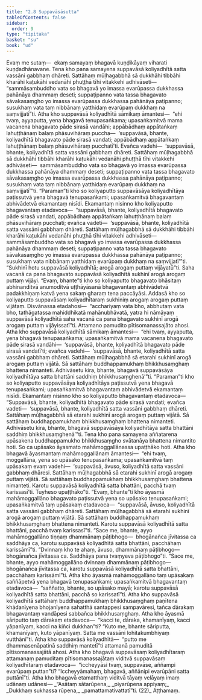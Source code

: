 ```yaml
---
title: "2.8 Suppavāsāsutta"
tableOfContents: false
sidebar:
  order: 9
type: "tipitaka"
basket: "su"
book: "ud"
---
```



<DynamicBreadcrumb />

<Division number="18" book="ud" bookNo="18" page="93">

<Paragraph number="116" book="ud">
Evaṃ me sutaṃ—  ekaṃ samayaṃ bhagavā kuṇḍikāyaṃ viharati kuṇḍadhānavane. Tena kho pana samayena suppavāsā koliyadhītā satta vassāni gabbhaṃ dhāreti. Sattāhaṃ mūḷhagabbhā sā dukkhāhi tibbāhi kharāhi kaṭukāhi vedanāhi phuṭṭhā tīhi vitakkehi adhivāseti—  “sammāsambuddho vata so bhagavā yo imassa evarūpassa dukkhassa pahānāya dhammaṃ deseti; suppaṭipanno vata tassa bhagavato sāvakasaṃgho yo imassa evarūpassa dukkhassa pahānāya paṭipanno; susukhaṃ vata taṃ nibbānaṃ yatthidaṃ evarūpaṃ dukkhaṃ na saṃvijjatī”ti.
</Paragraph>

<Paragraph number="117" book="ud">
Atha kho suppavāsā koliyadhītā sāmikaṃ āmantesi—  “ehi tvaṃ, ayyaputta, yena bhagavā tenupasaṅkama; upasaṅkamitvā mama vacanena bhagavato pāde sirasā vandāhi; appābādhaṃ appātaṅkaṃ lahuṭṭhānaṃ balaṃ phāsuvihāraṃ puccha—  ‘suppavāsā, bhante, koliyadhītā bhagavato pāde sirasā vandati; appābādhaṃ appātaṅkaṃ lahuṭṭhānaṃ balaṃ phāsuvihāraṃ pucchatī’ti. Evañca vadehi—  ‘suppavāsā, bhante, koliyadhītā satta vassāni gabbhaṃ dhāreti. Sattāhaṃ mūḷhagabbhā sā dukkhāhi tibbāhi kharāhi kaṭukāhi vedanāhi phuṭṭhā tīhi vitakkehi adhivāseti—  sammāsambuddho vata so bhagavā yo imassa evarūpassa dukkhassa pahānāya dhammaṃ deseti; suppaṭipanno vata tassa bhagavato sāvakasaṃgho yo imassa evarūpassa dukkhassa pahānāya paṭipanno; susukhaṃ vata taṃ nibbānaṃ yatthidaṃ evarūpaṃ dukkhaṃ na saṃvijjatī’”ti.
</Paragraph>

<Paragraph number="118" book="ud">
“Paraman”ti kho so koliyaputto suppavāsāya koliyadhītāya paṭissutvā yena bhagavā tenupasaṅkami; upasaṅkamitvā bhagavantaṃ abhivādetvā ekamantaṃ nisīdi. Ekamantaṃ nisinno kho koliyaputto bhagavantaṃ etadavoca—  “suppavāsā, bhante, koliyadhītā bhagavato pāde sirasā vandati, appābādhaṃ appātaṅkaṃ lahuṭṭhānaṃ balaṃ phāsuvihāraṃ pucchati; evañca vadeti—  ‘suppavāsā, bhante, koliyadhītā satta vassāni gabbhaṃ dhāreti. Sattāhaṃ mūḷhagabbhā sā dukkhāhi tibbāhi kharāhi kaṭukāhi vedanāhi phuṭṭhā tīhi vitakkehi adhivāseti—  sammāsambuddho vata so bhagavā yo imassa evarūpassa dukkhassa pahānāya dhammaṃ deseti; suppaṭipanno vata tassa bhagavato sāvakasaṃgho yo imassa evarūpassa dukkhassa pahānāya paṭipanno; susukhaṃ vata nibbānaṃ yatthidaṃ evarūpaṃ dukkhaṃ na saṃvijjatī’”ti.
</Paragraph>

<Paragraph number="119" book="ud">
“Sukhinī hotu suppavāsā koliyadhītā; arogā arogaṃ puttaṃ vijāyatū”ti. Saha vacanā ca pana bhagavato suppavāsā koliyadhītā sukhinī arogā arogaṃ puttaṃ vijāyi.
</Paragraph>

<Paragraph number="120" book="ud">
“Evaṃ, bhante”ti kho so koliyaputto bhagavato bhāsitaṃ abhinanditvā anumoditvā uṭṭhāyāsanā bhagavantaṃ abhivādetvā padakkhiṇaṃ katvā yena sakaṃ gharaṃ tena paccāyāsi. Addasā kho so koliyaputto suppavāsaṃ koliyadhītaraṃ sukhiniṃ arogaṃ arogaṃ puttaṃ vijātaṃ. Disvānassa etadahosi—  “acchariyaṃ vata bho, abbhutaṃ vata bho, tathāgatassa mahiddhikatā mahānubhāvatā, yatra hi nāmāyaṃ suppavāsā koliyadhītā saha vacanā ca pana bhagavato sukhinī arogā arogaṃ puttaṃ vijāyissatī”ti. Attamano pamudito pītisomanassajāto ahosi.
</Paragraph>

<Paragraph number="121" book="ud">
Atha kho suppavāsā koliyadhītā sāmikaṃ āmantesi—  “ehi tvaṃ, ayyaputta, yena bhagavā tenupasaṅkama; upasaṅkamitvā mama vacanena bhagavato pāde sirasā vandāhi—  ‘suppavāsā, bhante, koliyadhītā bhagavato pāde sirasā vandatī’ti; evañca vadehi—  ‘suppavāsā, bhante, koliyadhītā satta vassāni gabbhaṃ dhāreti. Sattāhaṃ mūḷhagabbhā sā etarahi sukhinī arogā arogaṃ puttaṃ vijātā. Sā sattāhaṃ buddhappamukhaṃ bhikkhusaṃghaṃ bhattena nimanteti. Adhivāsetu kira, bhante, bhagavā suppavāsāya koliyadhītāya satta bhattāni saddhiṃ bhikkhusaṃghenā’”ti.
</Paragraph>

<Paragraph number="122" book="ud">
“Paraman”ti kho so koliyaputto suppavāsāya koliyadhītāya paṭissutvā yena bhagavā tenupasaṅkami; upasaṅkamitvā bhagavantaṃ abhivādetvā ekamantaṃ nisīdi. Ekamantaṃ nisinno kho so koliyaputto bhagavantaṃ etadavoca—
</Paragraph>

<Paragraph number="123" book="ud">
“Suppavāsā, bhante, koliyadhītā bhagavato pāde sirasā vandati; evañca vadeti—  ‘suppavāsā, bhante, koliyadhītā satta vassāni gabbhaṃ dhāreti. Sattāhaṃ mūḷhagabbhā sā etarahi sukhinī arogā arogaṃ puttaṃ vijātā. Sā sattāhaṃ buddhappamukhaṃ bhikkhusaṃghaṃ bhattena nimanteti. Adhivāsetu kira, bhante, bhagavā suppavāsāya koliyadhītāya satta bhattāni saddhiṃ bhikkhusaṃghenā’”ti.
</Paragraph>

<Paragraph number="124" book="ud">
Tena kho pana samayena aññatarena upāsakena buddhappamukho bhikkhusaṃgho svātanāya bhattena nimantito hoti. So ca upāsako āyasmato mahāmoggallānassa upaṭṭhāko hoti. Atha kho bhagavā āyasmantaṃ mahāmoggallānaṃ āmantesi—  “ehi tvaṃ, moggallāna, yena so upāsako tenupasaṅkama; upasaṅkamitvā taṃ upāsakaṃ evaṃ vadehi—  ‘suppavāsā, āvuso, koliyadhītā satta vassāni gabbhaṃ dhāresi. Sattāhaṃ mūḷhagabbhā sā etarahi sukhinī arogā arogaṃ puttaṃ vijātā. Sā sattāhaṃ buddhappamukhaṃ bhikkhusaṃghaṃ bhattena nimanteti. Karotu suppavāsā koliyadhītā satta bhattāni, pacchā tvaṃ karissasī’ti. Tuyheso upaṭṭhāko”ti.
</Paragraph>

<Paragraph number="125" book="ud">
“Evaṃ, bhante”ti kho āyasmā mahāmoggallāno bhagavato paṭissutvā yena so upāsako tenupasaṅkami; upasaṅkamitvā taṃ upāsakaṃ etadavoca—  “suppavāsā, āvuso, koliyadhītā satta vassāni gabbhaṃ dhāreti. Sattāhaṃ mūḷhagabbhā sā etarahi sukhinī arogā arogaṃ puttaṃ vijātā. Sā sattāhaṃ buddhappamukhaṃ bhikkhusaṃghaṃ bhattena nimanteti. Karotu suppavāsā koliyadhītā satta bhattāni, pacchā tvaṃ karissasī”ti.
</Paragraph>

<Paragraph number="126" book="ud">
“Sace me, bhante, ayyo mahāmoggallāno tiṇṇaṃ dhammānaṃ pāṭibhogo—  bhogānañca jīvitassa ca saddhāya ca, karotu suppavāsā koliyadhītā satta bhattāni, pacchāhaṃ karissāmī”ti. “Dvinnaṃ kho te ahaṃ, āvuso, dhammānaṃ pāṭibhogo—  bhogānañca jīvitassa ca. Saddhāya pana tvaṃyeva pāṭibhogo”ti.
</Paragraph>

<Paragraph number="127" book="ud">
“Sace me, bhante, ayyo mahāmoggallāno dvinnaṃ dhammānaṃ pāṭibhogo—  bhogānañca jīvitassa ca, karotu suppavāsā koliyadhītā satta bhattāni, pacchāhaṃ karissāmī”ti.
</Paragraph>

<Paragraph number="128" book="ud">
Atha kho āyasmā mahāmoggallāno taṃ upāsakaṃ saññāpetvā yena bhagavā tenupasaṅkami; upasaṅkamitvā bhagavantaṃ etadavoca—  “saññatto, bhante, so upāsako mayā; karotu suppavāsā koliyadhītā satta bhattāni, pacchā so karissatī”ti.
</Paragraph>

<Paragraph number="129" book="ud">
Atha kho suppavāsā koliyadhītā sattāhaṃ buddhappamukhaṃ bhikkhusaṃghaṃ paṇītena khādanīyena bhojanīyena sahatthā santappesi sampavāresi, tañca dārakaṃ bhagavantaṃ vandāpesi sabbañca bhikkhusaṃghaṃ.
</Paragraph>

<Paragraph number="130" book="ud">
Atha kho āyasmā sāriputto taṃ dārakaṃ etadavoca—  “kacci te, dāraka, khamanīyaṃ, kacci yāpanīyaṃ, kacci na kiñci dukkhan”ti? “Kuto me, bhante sāriputta, khamanīyaṃ, kuto yāpanīyaṃ. Satta me vassāni lohitakumbhiyaṃ vutthānī”ti.
</Paragraph>

<Paragraph number="131" book="ud">
Atha kho suppavāsā koliyadhītā—  “putto me dhammasenāpatinā saddhiṃ mantetī”ti attamanā pamuditā pītisomanassajātā ahosi. Atha kho bhagavā suppavāsaṃ koliyadhītaraṃ attamanaṃ pamuditaṃ pītisomanassajātaṃ viditvā suppavāsaṃ koliyadhītaraṃ etadavoca—  “iccheyyāsi tvaṃ, suppavāse, aññampi evarūpaṃ puttan”ti? “Iccheyyāmahaṃ, bhagavā, aññānipi evarūpāni satta puttānī”ti.
</Paragraph>

<Paragraph number="132" book="ud">
Atha kho bhagavā etamatthaṃ viditvā tāyaṃ velāyaṃ imaṃ udānaṃ udānesi—
</Paragraph>

<Paragraph number="133" type="verses" book="ud">
_“Asātaṃ sātarūpena,_  
_piyarūpena appiyaṃ;_  
_Dukkhaṃ sukhassa rūpena,_  
_pamattamativattatī”ti. (22)_  


</Paragraph>
</Division>

<Paragraph number="134" type="center" book="ud">
Aṭṭhamaṃ.
</Paragraph>